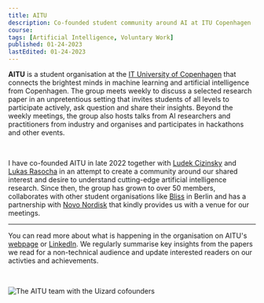 ```yaml
---
title: AITU
description: Co-founded student community around AI at ITU Copenhagen
course:
tags: [Artificial Intelligence, Voluntary Work]
published: 01-24-2023
lastEdited: 01-24-2023
---
```


**AITU** is a student organisation at the [IT University of Copenhagen](https://en.itu.dk) that connects the brightest minds in machine learning and artificial intelligence from Copenhagen. The group meets weekly to discuss a selected research paper in an unpretentious setting that invites students of all levels to participate actively, ask question and share their insights. Beyond the weekly meetings, the group also hosts talks from AI researchers and practitioners from industry and organises and participates in hackathons and other events.

<br />

I have co-founded AITU in late 2022 together with [Ludek Cizinsky](https://cizinsky.cc) and [Lukas Rasocha](https://lukasrasocha.com) in an attempt to create a community around our shared interest and desire to understand cutting-edge artificial intelligence research. Since then, the group has grown to over 50 members, collaborates with other student organisations like [Bliss](https://bliss.berlin) in Berlin and has a partnership with [Novo Nordisk](https://www.novonordisk.com/) that kindly provides us with a venue for our meetings.

---

You can read more about what is happening in the organisation on AITU's [webpage](https://www.aitu.group) or [LinkedIn](https://www.linkedin.com/company/aitu-dk).
We regularly summarise key insights from the papers we read for a non-technical audience and update interested readers on our activties and achievements.

<br />

<Image
  src="/assets/aitu-team.jpeg"
  alt="The AITU team with the Uizard cofounders"
  caption="The AITU team with the Uizard cofounders"
/>
